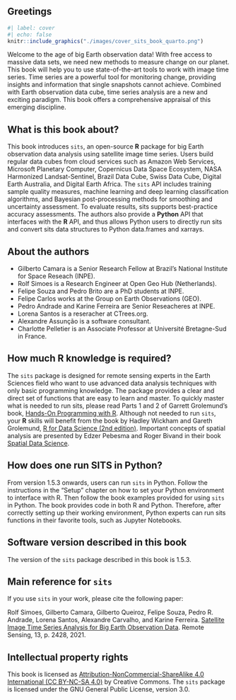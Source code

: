 ## Greetings {-}

::: {layout-ncol="2"}
```r
#| label: cover
#| echo: false
knitr::include_graphics("./images/cover_sits_book_quarto.png") 
```

Welcome to the age of big Earth observation data! With free access to massive data sets, we need new methods to measure change on our planet. This book will help you to use state-of-the-art tools to work with image time series. Time series are a powerful tool for monitoring change, providing insights and information that single snapshots cannot achieve. Combined with Earth observation data cube, time series analysis are a new and exciting paradigm. This book offers a comprehensive appraisal of this emerging discipline.
:::

## What is this book about? {-}

This book introduces `sits`, an open-source **R** package for big Earth observation data analysis using satellite image time series. Users build regular data cubes from cloud services such as Amazon Web Services, Microsoft Planetary Computer, Copernicus Data Space Ecosystem, NASA Harmonized Landsat-Sentinel, Brazil Data Cube, Swiss Data Cube, Digital Earth Australia, and Digital Earth Africa. The `sits` API includes training sample quality measures, machine learning and deep learning classification algorithms, and Bayesian post-processing methods for smoothing and uncertainty assessment. To evaluate results, sits supports best-practice accuracy assessments. The authors also provide a **Python** API that interfaces with the **R** API, and thus allows Python users to directly run sits and convert sits data structures to Python data.frames and xarrays.


## About the authors{-}

- Gilberto Camara is a Senior Research Fellow at Brazil's National Institute for Space Reseach (INPE). 
- Rolf Simoes is a Research Engineer at Open Geo Hub (Netherlands). 
- Felipe Souza and Pedro Brito are a PhD students at INPE. 
- Felipe Carlos works at the Group on Earth Observations (GEO). 
- Pedro Andrade and Karine Ferreira are Senior Reseacheres at INPE. 
- Lorena Santos is a reseracher at CTrees.org. 
- Alexandre Assunção is a software consultant. 
- Charlotte Pelletier is an Associate Professor at Université Bretagne-Sud in France. 


## How much R knowledge is required? {.unnumbered}

The `sits` package is designed for remote sensing experts in the Earth Sciences field who want to use advanced data analysis techniques with only basic programming knowledge. The package provides a clear and direct set of functions that are easy to learn and master. To quickly master what is needed to run sits, please read Parts 1 and 2 of Garrett Grolemund’s book, [Hands-On Programming with R](https://rstudio-education.github.io/hopr/). Although not needed to run `sits`, your **R** skills will benefit from the book by Hadley Wickham and Gareth Grolemund, [R for Data Science (2nd edition)](https://r4ds.hadley.nz/). Important concepts of spatial analysis are presented by Edzer Pebesma and Roger Bivand in their book [Spatial Data Science](https://r-spatial.org/book/).

## How does one run SITS in Python? {.unnumbered}

From version 1.5.3 onwards, users can run `sits` in Python. Follow the instructions in the “Setup” chapter on how to set your Python environment to interface with R. Then follow the book examples provided for using `sits` in Python. The book provides code in both R and Python. Therefore, after correctly setting up their working environment, Python experts can run sits functions in their favorite tools, such as Jupyter Notebooks.

## Software version described in this book {.unnumbered}

The version of the `sits` package described in this book is 1.5.3.

## Main reference for `sits` {.unnumbered}

If you use `sits` in your work, please cite the following paper:

Rolf Simoes, Gilberto Camara, Gilberto Queiroz, Felipe Souza, Pedro R. Andrade, Lorena Santos, Alexandre Carvalho, and Karine Ferreira. [Satellite Image Time Series Analysis for Big Earth Observation Data](%5Bhttps://doi.org/10.3390/rs13132428). Remote Sensing, 13, p. 2428, 2021.

## Intellectual property rights {.unnumbered}

This book is licensed as [Attribution-NonCommercial-ShareAlike 4.0 International (CC BY-NC-SA 4.0)](https://creativecommons.org/licenses/by-nc-sa/4.0/) by Creative Commons. The `sits` package is licensed under the GNU General Public License, version 3.0.
